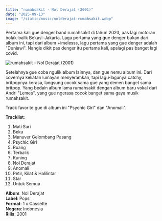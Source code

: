 ```yaml
---
title: "rumahsakit - Nol Derajat (2001)"
date: "2025-09-13"
image: "/static/music/nolderajat-rumahsakit.webp"
---
```


Pertama kali gue denger band rumahsakit di tahun 2020, pas lagi motoran bolak-balik Bekasi–Jakarta. Lagu pertama yang gue denger bukan dari album ini, tapi dari album +imelesss, lagu pertama yang gue denger adalah "Duniawi". Nangis dikit pas denger itu pertama kali, apalagi pas banget lagi covid.

<img src="/static/music/nolderajat-rumahsakit.webp" alt="rumahsakit - Nol Derajat (2001)" />

Setelahnya gue coba ngulik album lainnya, dan gue nemu album ini. Dari covernya keliatan lumayan menyeramkan, tapi lagu-lagunya catchy, britpopnya kerasa, langsung cocok sama gue yang demen banget sama britpop. Yang bedain album lama rumahsakit dengan album baru vokal dari Andri "Lemes", yang gue ngerasa cocok banget sama gaya musik rumahsakit.

Track favorite gue di album ini "Psychic Girl" dan "Anomali".

**Tracklist**:
1. Mati Suri
2. Beku
3. Manuver Gelombang Pasang
4. Psychic Girl
5. Ruang
6. Terbalik
7. Kuning
8. Nol Derajat
9. Anomali
10. Petir, Kilat & Halilintar
11. Star
12. Untuk Semua

**Album**: Nol Derajat\
**Label**: Pops\
**Format**: 1 x Cassette\
**Negara**: Indonesia\
**Rilis**: 2001

